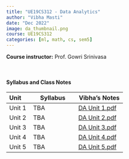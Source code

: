 ```yaml
---
title: "UE19CS312 - Data Analytics"
author: "Vibha Masti"
date: "Dec 2022"
image: da_thumbnail.png
course: UE19CS312
categories: [ml, math, cs, sem5]
---
```


**Course instructor:** Prof. Gowri Srinivasa

<br>


#### Syllabus and Class Notes

| Unit              | Syllabus                         |       Vibha's Notes                |
| :---------------- | -------------------------------- | ---------------------------------- |
| Unit 1            |  TBA  | [DA Unit 1.pdf](DA%20Unit%201.pdf) |
| Unit 2            | TBA | [DA Unit 2.pdf](DA%20Unit%202.pdf) |
| Unit 3            | TBA  | [DA Unit 3.pdf](DA%20Unit%203.pdf) |
| Unit 4            | TBA | [DA Unit 4.pdf](DA%20Unit%204.pdf) |
| Unit 5            | TBA | [DA Unit 5.pdf](DA%20Unit%205.pdf) |


<br>


<!-- #### Textbooks: 

-  **T1**: "Learning PHP, MySQL & JavaScript", Robin Nixon. May 2018, 5th edition, O'Reilly Media, Inc.
-  **T2**: "Pro MERN Stack: Full Stack Web App Development with Mongo, Express, React, and Node", by Vasan Subramanian. March 2017, Apress

<br>

#### Reference Books:

- **R1**: "Beginning Node.js, Express & MongoDB Development", Greg Lim, July 2019
- **R2**: "Learning React, Functional Web Development with React and Redux", Alex Banks and Eve Porcello, May 2017, O'Reilly Media, Inc.

<br> -->

